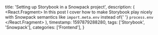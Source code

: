   title: 'Setting up Storybook in a Snowpack project',
  description: (
    <React.Fragment>
      In this post I cover how to make Storybook play nicely with Snowpack
      semantics like <code>import.meta.env</code> instead of{' '}
      <code>process.env</code>
    </React.Fragment>
  ),
  timestamp: 1597879288280,
  tags: ['Storybook', 'Snowpack'],
  categories: ['Frontend'],
}
